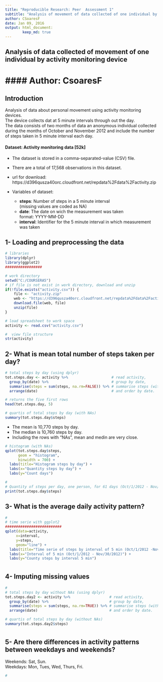 ```yaml
---
title: "Reproducible Research: Peer  Assessment 1"
subtitle: "Analysis of movement of data collected of one individual by activity monitoring device"
author: CSoaresF   
date: Jan 09, 2016
output: html_document:   
        keep_md: true   
---
```

## Analysis of data collected of movement of one individual by activity monitoring device  
#### Author: CsoaresF   
=========================================  
## Introduction
Analysis of data about personal movement using activity monitoring devices.   
The device collects dat at 5 minute intervals through out the day.   
The data consists of two months of data an anonymous individual collected during the months of October and November 2012 and include the number of steps taken in 5 minute interval each day.      
   
#### Dataset: Activity monitoring data [52k]   
*  The dataset is stored in a comma-separated-value (CSV) file.   
*  There are a total of 17,568 observations in this dataset.
*  url for download: https://d396qusza40orc.cloudfront.net/repdata%2Fdata%2Factivity.zip   
    
*  Variables of dataset:
    +  __steps__: Number of steps in a 5 minute interval   
          (missing values are coded as NA)   
    +  __date__: The date on wich the measurement was taken   
          format: YYYY-MM-DD   
    +  __interval__: Identifier for the 5 minute interval in which measurement was taken   


## 1- Loading and preprocessing the data   
```r
# libraries
library(dplyr)
library(ggplot2)
#################

# work directory
setwd("C:/COURSERA5")
# if file is not exist in work directory, download and unzip
if(!file.exists("activity.csv")) {
    file <- "activity.zip"
    web <- "https://d396qusza40orc.cloudfront.net/repdata%2Fdata%2Factivity.zip"
    download.file(web, file)
    unzip(file)
}

# load spreadsheet to work space
activity <- read.csv("activity.csv")

#  view file structure
str(activity)
```
## 2- What is mean total number of steps taken per day?   
```r
# total steps by day (using dplyr)
tot.steps.day <- activity %>%                    # read activity,
  group_by(date) %>%                             # group by date,
  summarise(steps = sum(steps, na.rm=FALSE)) %>% # summarise steps (with NAs),
  arrange(date)                                  # and order by date.

# returns the five first rows
head(tot.steps.day, 5)

# quartis of total steps by day (with NAs)
summary(tot.steps.day$steps)
```
*  The mean is 10,770 steps by day.   
*  The median is 10,760 steps by day.   
*  Including the rows with "NAs", mean and medin are very close.   
   
```r
# histogram (with NAs)
qplot(tot.steps.day$steps, 
      geom = "histogram",
      binwidth = 700) +
  labs(title="Histogram steps by day") +
  labs(x="Quantity steps by day") +
  labs(y="Count days")

#
# Quantity of steps per day, one person, for 61 days (Oct/1/2012 - Nov/30/2012).
print(tot.steps.day$steps)
```

## 3- What is the average daily activity pattern?   
```r
# 
# time serie with ggplot2
##########################
qplot(data=activity, 
     x=interval,
     y=steps,
     geom="line") +
  labs(title="Time serie of steps by interval of 5 min (Oct/1/2012 -Nov/30/2012)") +
  labs(x="Interval of 5 min (Oct/1/2012 - Nov/30/2012)") +
  labs(y="County steps by interval 5 min")

```
#
## 4- Imputing missing values   
```r
# 
# total steps by day without NAs (using dplyr)
tot.steps.day2 <- activity %>%                  # read activity,
  group_by(date) %>%                            # group by date,
  summarise(steps = sum(steps, na.rm=TRUE)) %>% # summarise steps (without NAs),
  arrange(date)                                 # and order by date.

# quartis of total steps by day (without NAs)
summary(tot.steps.day2$steps)
```


#
## 5- Are there differences in activity patterns between weekdays and weekends?   
   
Weekends: Sat, Sun.    
Weekdays: Mon, Tues, Wed, Thurs, Fri.   
```r
# 
```
